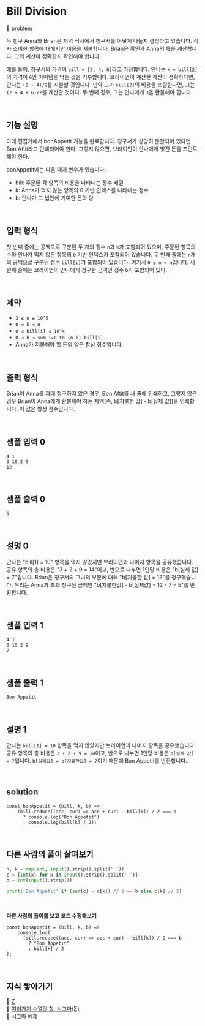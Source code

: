 # Bill Division

🔗 [problem](https://www.hackerrank.com/challenges/bon-appetit/problem?isFullScreen=true)

두 친구 Anna와 Brian은 저녁 ​​식사에서 청구서를 어떻게 나눌지 결정하고 있습니다. 각자 소비한 항목에 대해서만 비용을 지불합니다. Brian은 확인과 Anna의 몫을 계산합니다. 그의 계산이 정확한지 확인해야 합니다.

예를 들어, 청구서의 가격이 `bill = [2, 4, 6]`라고 가정합니다. 안나는 `k = bill[2]`의 가격이 `6`인 아이템을 먹는 것을 거부합니다. 브라이언이 계산한 계산이 정확하다면, 안나는 `(2 + 4)/2`를 지불할 것입니다. 만약 그가 `bill[2]`의 비용을 포함한다면, 그는 `(2 + 4 + 6)/2`를 계산할 것이다. 두 번째 경우, 그는 안나에게 `3`을 환불해야 합니다.

<br />

## 기능 설명

아래 편집기에서 bonAppetit 기능을 완료합니다. 청구서가 상당히 분할되어 있다면 Bon Aftit라고 인쇄되어야 한다. 그렇지 않으면, 브라이언이 안나에게 빚진 돈을 프린트해야 한다.

bonAppetit에는 다음 매개 변수가 있습니다.

- bill: 주문된 각 항목의 비용을 나타내는 정수 배열
- k: Anna가 먹지 않는 항목의 0 기반 인덱스를 나타내는 정수
- b: 안나가 그 법안에 기여한 돈의 양

<br />

## 입력 형식

첫 번째 줄에는 공백으로 구분된 두 개의 정수 `n`과 `k`가 포함되어 있으며, 주문된 항목의 수와 안나가 먹지 않은 항목의 `0` 기반 인덱스가 포함되어 있습니다.
두 번째 줄에는 `n`개의 공백으로 구분된 정수 `bill[i]`가 포함되어 있습니다. 여기서 `0 ≤ n < n`입니다.
세 번째 줄에는 브라이언이 안나에게 청구한 금액인 정수 `b`가 포함되어 있다.

<br />

## 제약

- `2 ≤ n ≤ 10^5`
- `0 ≤ k ≤ n`
- `0 ≤ bill[i] ≤ 10^4`
- `0 ≤ b ≤ sum i=0 to (n-i) bill[i]`
- Anna가 지불해야 할 돈의 양은 항상 정수입니다.

<br />

## 출력 형식

Brian이 Anna를 과대 청구하지 않은 경우, Bon Aftit를 새 줄에 인쇄하고, 그렇지 않은 경우 Brian이 Anna에게 환불해야 하는 차액(즉, b[지불한 값] - b[실제 값])을 인쇄합니다. 이 값은 항상 정수입니다.

<br />

## 샘플 입력 0

```
4 1
3 10 2 9
12
```

<br />

## 샘플 출력 0

```
5
```

<br />

## 설명 0

안나는 "bill[1] = 10" 항목을 먹지 않았지만 브라이언과 나머지 항목을 공유했습니다. 공유 항목의 총 비용은 "3 + 2 + 9 = 14"이고, 반으로 나누면 1인당 비용은 "b[실제 값] = 7"입니다. Brian은 청구서의 그녀의 부분에 대해 "b[지불한 값] = 12"를 청구했습니다. 우리는 Anna가 초과 청구된 금액인 "b[지불한값] - b[실제값] = 12 - 7 = 5"를 반환합니다.

<br />

## 샘플 입력 1

```
4 1
3 10 2 9
7
```

<br />

## 샘플 출력 1

```
Bon Appetit
```

<br />

## 설명 1

안나는 `bill[1] = 10` 항목을 먹지 않았지만 브라이언과 나머지 항목을 공유했습니다. 공유 항목의 총 비용은 `3 + 2 + 9 = 14`이고, 반으로 나누면 1인당 비용은 `b[실제 값] = 7`입니다. `b[실제값] = b[지불한값] = 7`이기 때문에 Bon Appetit를 반환합니다..

<br />

## solution

```JS
const bonAppetit = (bill, k, b) =>
    (bill.reduce((acc, cur) => acc + cur) - bill[k]) / 2 === b
      ? console.log("Bon Appetit")
      : console.log(bill[k] / 2);
```

<br />

## 다른 사람의 풀이 살펴보기

```Python
n, k = map(int, input().strip().split(' '))
c = [int(x) for x in input().strip().split(' ')]
b = int(input().strip())

print('Bon Appetit' if (sum(c) - c[k]) // 2 == b else c[k] // 2)
```

<br />

**다른 사람의 풀이를 보고 코드 수정해보기**

```JS
const bonAppetit = (bill, k, b) =>
    console.log(
      (bill.reduce((acc, cur) => acc + cur) - bill[k]) / 2 === b
        ? "Bon Appetit"
        : bill[k] / 2
);
```

<br />

## 지식 쌓아가기

🔗 [Σ](https://namu.wiki/w/%CE%A3)  
🔗 [여러가지 수열의 합, 시그마(Σ)](https://mathbang.net/622)  
🔗 [시그마 예제](https://www.wolframalpha.com/input/?i=sum+k%3D1+to+%28n-1%29+k%5E%28-2%29)

<br />
